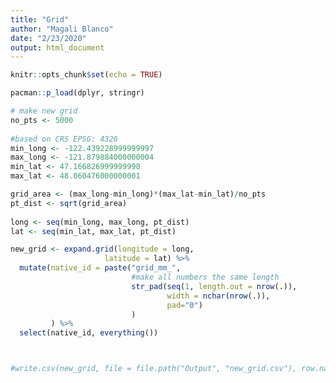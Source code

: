 ```yaml
---
title: "Grid"
author: "Magali Blanco"
date: "2/23/2020"
output: html_document
---
```


```r
knitr::opts_chunk$set(echo = TRUE)

pacman::p_load(dplyr, stringr)

```

```r
# make new grid
no_pts <- 5000
  
#based on CRS EPSG: 4326
min_long <- -122.439228999999997 
max_long <- -121.879884000000004
min_lat <- 47.166826999999998
max_lat <- 48.060476000000001

grid_area <- (max_long-min_long)*(max_lat-min_lat)/no_pts
pt_dist <- sqrt(grid_area)
  
long <- seq(min_long, max_long, pt_dist)
lat <- seq(min_lat, max_lat, pt_dist)

new_grid <- expand.grid(longitude = long,
                     latitude = lat) %>%
  mutate(native_id = paste("grid_mm_", 
                           #make all numbers the same length
                           str_pad(seq(1, length.out = nrow(.)),
                                   width = nchar(nrow(.)), 
                                   pad="0")
                           )
         ) %>%
  select(native_id, everything())



#write.csv(new_grid, file = file.path("Output", "new_grid.csv"), row.names = F)


```

